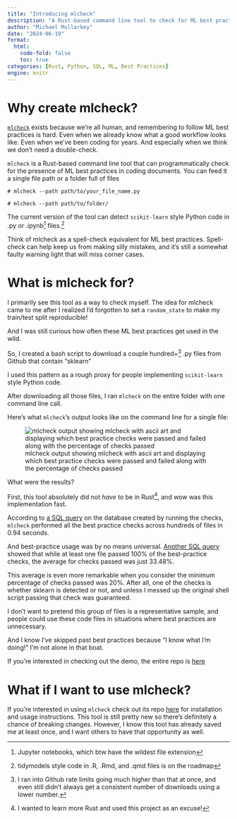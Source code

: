 ```yaml
---
title: "Introducing mlcheck"
description: "A Rust-based command line tool to check for ML best practices"
author: "Michael Mullarkey"
date: "2024-06-19"
format: 
  html:
    code-fold: false
    toc: true
categories: [Rust, Python, SQL, ML, Best Practices]
engine: knitr
---
```


# Why create mlcheck?

[`mlcheck`](https://github.com/mcmullarkey/mlcheck){target="_blank"} exists because we're all human, and remembering to follow ML best practices is hard. Even when we already know what a good workflow looks like. Even when we've been coding for years. And especially when we think we don't need a double-check.

`mlcheck` is a Rust-based command line tool that can programmatically check for the presence of ML best practices in coding documents. You can feed it a single file path or a folder full of files

```shell

# mlcheck --path path/to/your_file_name.py

```

```shell

# mlcheck --path path/to/folder/

```

The current version of the tool can detect `scikit-learn` style Python code in .py or .ipynb[^1] files.[^2]

Think of mlcheck as a spell-check equivalent for ML best practices. Spell-check can help keep us from making silly mistakes, and it's still a somewhat faulty warning light that will miss corner cases.

# What is mlcheck for?

I primarily see this tool as a way to check myself. The idea for mlcheck came to me after I realized I'd forgotten to set a `random_state` to make my train/test split reproducible!

And I was still curious how often these ML best practices get used in the wild. 

So, I created a bash script to download a couple hundred+[^3] .py files from Github that contain "sklearn" 

I used this pattern as a rough proxy for people implementing `scikit-learn` style Python code.

After downloading all those files, I ran `mlcheck` on the entire folder with one command line call.

Here's what `mlcheck`'s output looks like on the command line for a single file:

![mlcheck output showing mlcheck with ascii art and displaying which best practice checks were passed and failed along with the percentage of checks passed](images/mlcheck_example_output.png)

What were the results?

First, this tool absolutely did not *have* to be in Rust[^4], and wow was this implementation fast.

According to [a SQL query](https://github.com/mcmullarkey/mlcheck_demo/blob/main/mlcheck_speed.sql){target="_blank"} on the database created by running the checks, `mlcheck` performed all the best practice checks across hundreds of files in 0.94 seconds.

And best-practice usage was by no means universal. [Another SQL query](https://github.com/mcmullarkey/mlcheck_demo/blob/main/mlcheck_analytics.sql){target="_blank"} showed that while at least one file passed 100% of the best-practice checks, the average for checks passed was just 33.48%. 

This average is even more remarkable when you consider the minimum percentage of checks passed was 20%. After all, one of the checks is whether sklearn is detected or not, and unless I messed up the original shell script passing that check was guaranteed.

I don't want to pretend this group of files is a representative sample, and people could use these code files in situations where best practices are unnecessary.

And I know I've skipped past best practices because "I know what I'm doing!" I'm not alone in that boat.

If you're interested in checking out the demo, the entire repo is [here](https://github.com/mcmullarkey/mlcheck_demo){target="_blank"}

# What if I want to use mlcheck?

If you're interested in using `mlcheck` check out its repo [here](https://github.com/mcmullarkey/mlcheck){target="_blank"} for installation and usage instructions. This tool is still pretty new so there's definitely a chance of breaking changes. However, I know this tool has already saved me at least once, and I want others to have that opportunity as well. 

[^1]: Jupyter notebooks, which btw have the wildest file extension

[^2]: tidymodels style code in .R, .Rmd, and .qmd files is on the roadmap

[^3]: I ran into Github rate limits going much higher than that at once, and even still didn't always get a consistent number of downloads using a lower number.

[^4]: I wanted to learn more Rust and used this project as an excuse!
